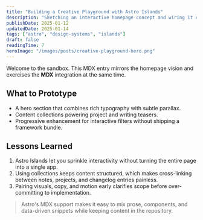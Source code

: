 ```yaml
---
title: "Building a Creative Playground with Astro Islands"
description: "Sketching an interactive homepage concept and wiring it up with progressive enhancement and playful motion."
publishDate: 2025-01-12
updatedDate: 2025-01-14
tags: ["astro", "design-systems", "islands"]
draft: false
readingTime: 7
heroImage: "/images/posts/creative-playground-hero.png"
---
```


Welcome to the sandbox. This MDX entry mirrors the homepage vision and exercises the **MDX** integration at the same time.

## What to Prototype

- A hero section that combines rich typography with subtle parallax.
- Content collections powering project and writing teasers.
- Progressive enhancement for interactive filters without shipping a framework bundle.

## Lessons Learned

1. Astro Islands let you sprinkle interactivity without turning the entire page into a single app.
2. Using collections keeps content structured, which makes cross-linking between notes, projects, and changelog entries painless.
3. Pairing visuals, copy, and motion early clarifies scope before over-committing to implementation.

> Astro's MDX support makes it easy to mix prose, components, and data-driven snippets while keeping content in the repository.
